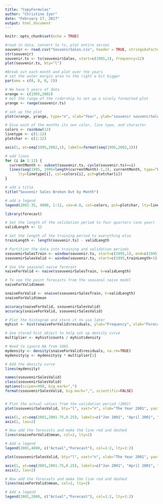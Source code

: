 ```yaml
---
title: "CopyFormulas"
author: "Christine Iyer"
date: "February 17, 2017"
output: html_document
---
```


```r
knitr::opts_chunk$set(echo = TRUE)
```

```r
#read in data, convert to ts, plot entire series
souvenir <- read.csv("SouvenirSales.csv", header = TRUE, stringsAsFactors = FALSE)
str(souvenir)
souvenir.ts <- ts(souvenir$Sales, start=c(1995,1), frequency=12)
plot(souvenir.ts, bty="l")
```

```r
#Break out each month and plot over the years
# set the outer margin area to the right a bit bigger
par(oma = c(0, 0, 0, 2))

# We have 5 years of data
xrange <- c(1995,2002)
# Get the range of the ridership to set up a nicely formatted plot
yrange <- range(souvenir.ts)

# set up the plot 
plot(xrange, yrange, type="n", xlab="Year", ylab="souvenir souvenirSalesments (millions $US)", bty="l", las=1)

# Give each of the months its own color, line type, and character
colors <- rainbow(12) 
linetype <- c(1:12) 
plotchar <- c(1:12)

axis(1, at=seq(1995,2002,1), labels=format(seq(1995,2002,1)))

# add lines 
for (i in 1:12) { 
  currentMonth <- subset(souvenir.ts, cycle(souvenir.ts)==i)
  lines(seq(1995, 1995+length(currentMonth)-1,1), currentMonth, type="b", lwd=1,
      lty=linetype[i], col=colors[i], pch=plotchar[i]) 
} 

# add a title
title("Souvenir Sales Broken Out by Month")

# add a legend 
legend(2002.35, 4800, 1:12, cex=0.8, col=colors, pch=plotchar, lty=linetype, title="Month", xpd=NA)
```


```r
library(forecast)

# Set the length of the validation period to four quarters (one year)
validLength <- 12

# Set the length of the training period to everything else
trainLength <- length(souvenir.ts) - validLength

# Partition the data into training and validation periods
ssouvenirSalesTrain <- window(souvenir.ts, start=c(1995,1), end=c(1995, trainLength))
ssouvenirSalesValid <- window(souvenir.ts, start=c(1995,trainLength+1), end=c(1995,trainLength+validLength))

# Use the seasonal naive forecast
naiveForValid <- naive(ssouvenirSalesTrain, h=validLength)

# To see the point forecasts from the seasonal naive model
naiveForValid$mean

snaiveForValid <- snaive(ssouvenirSalesTrain, h=validLength)
snaiveForValid$mean
```

```r
accuracy(naiveForValid, ssouvenirSalesValid)
accuracy(snaiveForValid, ssouvenirSalesValid)
```

```r
# Plot the histogram and store it to use later
myhist <- hist(snaiveForValid$residuals, ylab="Frequency", xlab="Forecast Error", main="", bty="l")

# Use stored hist object to help set up density curve
multiplier <- myhist$counts / myhist$density

# Need to ignore NA from 1985
mydensity <- density(snaiveForValid$residuals, na.rm=TRUE)
mydensity$y <- mydensity$y * multiplier[1]

# Add the density curve
lines(mydensity)
```

```r

names(ssouvenirSalesValid)
class(ssouvenirSalesValid)
options(scipen=999, big.mark=",")
format(ssouvenirSalesValid, big.mark=",", scientific=FALSE)


# Plot the actual values from the validation period (2001)
plot(ssouvenirSalesValid, bty="l", xaxt="n", xlab="The Year 2001", yaxt="n", ylab="souvenirSalesments")

axis(1, at=seq(2001,2001.75,0.25), labels=c("Jan 2001", "April 2001", "July 2001", "October 2001"))
axis(2, las=2)

# Now add the forecasts and make the line red and dashed
lines(snaiveForValid$mean, col=2, lty=2)

# Add a legend
legend(2001,4000, c("Actual","Forecast"), col=1:2, lty=1:2)
```

```r
plot(ssouvenirSalesValid, bty="l", xaxt="n", xlab="The Year 2001", yaxt="n", ylab="Shipments")

axis(1, at=seq(2001,2001.75,0.25), labels=c("Jan 2001", "April 2001", "July 2001", "October 2001"))
axis(2, las=2)

# Now add the forecasts and make the line red and dashed
lines(naiveForValid$mean, col=2, lty=2)

# Add a legend
legend(2001,2900, c("Actual","Forecast"), col=1:2, lty=1:2)
```

